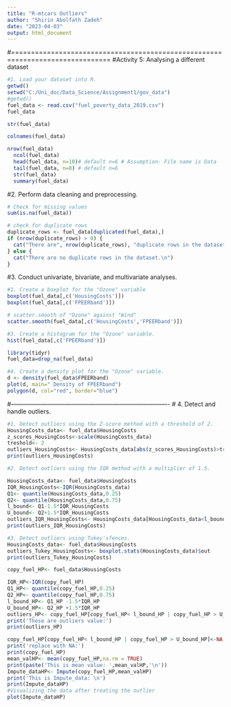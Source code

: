 ---
title: "R-mtcars Outliers"
author: "Shirin Abolfath Zadeh"
date: "2023-04-03"
output: html_document
---
#===============================================================================
#Activity 5: Analysing a different dataset


```{r}
#1. Load your dataset into R.
getwd()
setwd("C:/Uni_doc/Data_Science/Assignment1/gov_data")
#getwd()
fuel_data <- read.csv("fuel_poverty_data_2019.csv")
fuel_data
```
```{r}
str(fuel_data)
```
```{r}
colnames(fuel_data)

```
```{r}
nrow(fuel_data)
  ncol(fuel_data)
  head(fuel_data, n=10)# default n=6 # Assumption- File name is Data
  tail(fuel_data, n=8) # default n=6
  str(fuel_data) 
  summary(fuel_data)
```
#2. Perform data cleaning and preprocessing.

```{r}
# Check for missing values
sum(is.na(fuel_data))

```
```{r}
# check for duplicate rows
duplicate_rows <- fuel_data[duplicated(fuel_data),]
if (nrow(duplicate_rows) > 0) {
  cat("There are", nrow(duplicate_rows), "duplicate rows in the dataset.\n")
} else {
  cat("There are no duplicate rows in the dataset.\n")
}
```
#3. Conduct univariate, bivariate, and multivariate analyses.


```{r}
#1. Create a boxplot for the "Ozone" variable
boxplot(fuel_data[,c('HousingCosts')])
boxplot(fuel_data[,c('FPEERband')])
```
```{r}
# scatter.smooth of "Ozone" against "Wind"
scatter.smooth(fuel_data[,c('HousingCosts','FPEERband')])

```
```{r}
#3. Create a histogram for the "Ozone" variable.
hist(fuel_data[,c('FPEERband')])
```

```{r}
library(tidyr)
fuel_data=drop_na(fuel_data)
```

```{r}
#4. Create a density plot for the "Ozone" variable.
d <- density(fuel_data$FPEERband)
plot(d, main=" Density of FPEERband")
polygon(d, col="red", border="blue")
```
#-------------------------------------------------------------------------------
# 4. Detect and handle outliers.

```{r}
#1. Detect outliers using the Z-score method with a threshold of 2.
HousingCosts_data<- fuel_data$HousingCosts
z_scores_HousingCosts<-scale(HousingCosts_data)
treshold<- 2
outliers_HousingCosts<- HousingCosts_data[abs(z_scores_HousingCosts)>treshold]
print(outliers_HousingCosts)
```
```{r}
#2. Detect outliers using the IQR method with a multiplier of 1.5.

HousingCosts_data<- fuel_data$HousingCosts
IQR_HousingCosts<-IQR(HousingCosts_data)
Q1<- quantile(HousingCosts_data,0.25)
Q2<- quantile(HousingCosts_data,0.75)
l_bound<- Q1-1.5*IQR_HousingCosts
U_bound<- Q2+1.5*IQR_HousingCosts
outliers_IQR_HousingCosts<- HousingCosts_data[HousingCosts_data<l_bound | HousingCosts_data > U_bound]
print(outliers_IQR_HousingCosts)
```
```{r}
#3. Detect outliers using Tukey'sfences.
HousingCosts_data<- fuel_data$HousingCosts
outliers_Tukey_HousingCosts<- boxplot.stats(HousingCosts_data)$out
print(outliers_Tukey_HousingCosts)
```

```{r}

copy_fuel_HP<- fuel_data$HousingCosts

IQR_HP<-IQR(copy_fuel_HP)
Q1_HP<- quantile(copy_fuel_HP,0.25)
Q2_HP<- quantile(copy_fuel_HP,0.75)
l_bound_HP<- Q1_HP -1.5*IQR_HP
U_bound_HP<- Q2_HP +1.5*IQR_HP
outliers_HP<- copy_fuel_HP[copy_fuel_HP< l_bound_HP | copy_fuel_HP > U_bound_HP]
print('These are outliers value:')
print(outliers_HP)

copy_fuel_HP[copy_fuel_HP< l_bound_HP | copy_fuel_HP > U_bound_HP]<-NA
print('replace with NA:')
print(copy_fuel_HP)
mean_valHP<- mean(copy_fuel_HP,na.rm = TRUE)
print(paste('This is mean value: ',mean_valHP,'\n'))
Impute_dataHP<- Impute(copy_fuel_HP,mean_valHP)
print('This is Impute_data: \n')
print(Impute_dataHP)
#Visualizing the data after treating the outlier
plot(Impute_dataHP)
```
